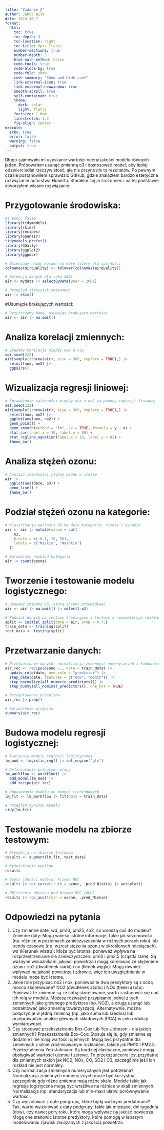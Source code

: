 ```yaml
---
title: "Zadanie 2" 
author: Jakub Wilk
date: 2024-10-7
format:   
  html:    
    toc: true    
    toc-depth: 3    
    toc-location: right    
    toc-title: Spis Treści    
    number-sections: true    
    number-depth: 3    
    html-math-method: katex    
    code-tools: true    
    code-block-bg: true    
    code-fold: show    
    code-summary: "Show and hide code"    
    link-external-icon: true    
    link-external-newwindow: true    
    smooth-scroll: true    
    self-contained: true    
    theme:         
      dark: solar        
      light: flatly    
    fontsize: 1.0em    
    linestretch: 1.3    
    fig-align: center
execute:   
  echo: true  
  error: false  
  warning: false  
  output: true
---
```




Długo zajmowało mi uzyskanie wartości oceny jakości modelu równych jeden. Próbowałem usunąć zmienną o3 i dostosować model, aby lepiej odzwierciedlał rzeczywistość, ale nie przynosiło to rezultatów. Po pewnym czasie postanowiłem sprawdzić GitHub, gdzie znalazłem bardzo estetyczne rozwiązanie autorstwa Huberta. Starałem się je zrozumieć i na tej podstawie stworzyłem własne rozwiązanie.

# Przygotowanie środowiska:
```r
#| echo: false
library(tidymodels)
library(skimr)
library(recipes)
library(openair) 
tidymodels_prefer()
library(GGally)
library(ggplot2)
library(ggpubr)
```


```r
# Zmieniamy nazwy kolumn na małe litery dla spójności
colnames(airquality) <- tolower(colnames(airquality))

# Selekcja danych dla roku 2001
air <- mydata |> selectByDate(year = 2001)

# Przegląd statystyk zmiennych
air |> skim()
```

#Usunięcie brakujących wartości:

```r
# Oczyszczamy dane, usuwając brakujące wartości
air <- air |> na.omit()
```

# Analiza korelacji zmiennych:

```r
# Zbadamy korelacje między nox a no2
set.seed(222)
air[sample(1:nrow(air), size = 300, replace = TRUE),] |> 
  select(nox, no2) |> 
  ggpairs()
```

# Wizualizacja regresji liniowej:

```r
# Sprawdzanie zależności między nox a no2 za pomocą regresji liniowej
set.seed(222)
air[sample(1:nrow(air), size = 300, replace = TRUE),] |> 
  select(nox, no2) |> 
  ggplot(aes(nox, no2)) +
  geom_point() +
  geom_smooth(method = "lm", se = TRUE, formula = y ~ x) + 
  stat_cor(label.x = 10, label.y = 80) + 
  stat_regline_equation(label.x = 10, label.y = 82) +
  theme_bw()
```

# Analiza stężeń ozonu:

```r
# Analiza zmienności stężeń ozonu w czasie
air |>    
  ggplot(aes(date, o3)) +     
  geom_line() +     
  theme_bw()
```

# Podział stężeń ozonu na kategorie:

```r
# Klasyfikacja wartości O3 na dwie kategorie: niskie i wysokie
air <- air |> mutate(ozone = cut(
    o3,
    breaks = c(-0.1, 10, 58),
    labels = c("Niskie", "Wysokie")
  ))

# Sprawdzamy rozkład kategorii
air |> count(ozone)
```


# Tworzenie i testowanie modelu logistycznego:

```r
# Usuwamy zmienną O3, którą chcemy przewidywać
air <- air |> na.omit() |> select(-o3)

# Podział danych na zestawy treningowy i testowy z równomiernym rozkładem zmiennej "ozone"
split <- initial_split(data = air, prop = 0.75)
train_data <- training(split)
test_data <- testing(split)
```

# Przetwarzanie danych:
```r
# Przetwarzanie danych: normalizacja zmiennych numerycznych i kodowanie zmiennych kategorycznych
air_rec <- recipe(ozone ~., data = train_data) |> 
  update_role(date, new_role = "predictor") |> 
  step_date(date, features = c("dow", "month")) |> 
  step_normalize(all_numeric_predictors()) |> 
  step_dummy(all_nominal_predictors(), one_hot = TRUE)

# Przygotowanie przepisów
air_rec |> prep()

# Sprawdzenie przepisu
summary(air_rec)
```

# Budowa modelu regresji logistycznej:
```r
# Tworzenie modelu regresji logistycznej
lm_mod <- logistic_reg() |> set_engine("glm")

# Definiowanie przepływu pracy
lm_workflow <- workflow() |> 
  add_model(lm_mod) |> 
  add_recipe(air_rec)

# Dopasowanie modelu do danych treningowych
lm_fit <- lm_workflow |> fit(data = train_data)

# Przegląd wyników modelu
tidy(lm_fit)
```

# Testowanie modelu na zbiorze testowym:
```r
# Predykcja na zbiorze testowym
results <- augment(lm_fit, test_data)

# Wyświetlenie wyników
results

# Ocena jakości modelu: krzywa ROC
results |> roc_curve(truth = ozone, .pred_Niskie) |> autoplot()

# Obliczenie obszaru pod krzywą ROC (AUC)
results |> roc_auc(truth = ozone, .pred_Niskie)
```




# Odpowiedzi na pytania 
1. Czy zmienne date, wd, pm10, pm25, so2, co wnoszą coś do modelu?
Zmienne daty: Mogą wnieść istotne informacje, takie jak sezonowość (np. różnice w poziomach zanieczyszczenia w różnych porach roku) lub trendy czasowe (np. wzrost stężenia ozonu w określonych miesiącach).
wd (kierunek wiatru): Może być istotna, ponieważ wpływa na rozprzestrzenianie się zanieczyszczeń.
pm10 i pm2.5 (cząstki stałe): Są ważnymi wskaźnikami jakości powietrza i mogą korelować ze stężeniem ozonu.
so2 (dwutlenek siarki) i co (tlenek węgla): Mogą również wpływać na jakość powietrza i zdrowie, więc ich uwzględnienie w modelu może być istotne.
2. Jakie role przypisać no2 i nox, ponieważ te dwa predyktory są z sobą mocno skorelowane?
NO2 (dwutlenek azotu) i NOx (tlenki azotu): Ponieważ te zmienne są ze sobą skorelowane, warto zastanowić się nad ich rolą w modelu. Możesz rozważyć przypisanie jednej z tych zmiennych jako głównego predyktora (np. NO2), a drugą usunąć lub potraktować jako zmienną towarzyszącą. Alternatywnie, można połączyć je w jedną zmienną (np. jako suma lub średnia) lub przeprowadzić analizę głównych składowych (PCA) w celu redukcji wymiarowości.
3. Czy stosować przekształcenia Box-Cox lub Yeo-Johnson - dla jakich zmiennych?
Przekształcenia Box-Cox: Stosuje się je, gdy zmienne są dodatnie i nie mają wartości ujemnych. Mogą być przydatne dla zmiennych z silnie zróżnicowanym rozkładem, takich jak PM10 i PM2.5.
Przekształcenia Yeo-Johnson: Są bardziej elastyczne, ponieważ mogą obsługiwać wartości ujemne i zerowe. To przekształcenie jest przydatne dla zmiennych takich jak NO2, NOx, CO, SO2 i O3, szczególnie jeśli ich rozkład nie jest normalny.
4. Czy normalizacja zmiennych numerycznych jest potrzebna?
Normalizacja zmiennych numerycznych może być korzystna, szczególnie gdy różne zmienne mają różne skale. Modele takie jak regresja logistyczna mogą być wrażliwe na różnice w skali zmiennych. Normalizacja (np. standaryzacja lub min-max) ułatwi porównywanie wartości.
5. Czy wyizolować z date podgrupy, które będą ważnymi predatorami?
Tak, warto wyizolować z daty podgrupy, takie jak miesiące, dni tygodnia (dow), czy nawet pory roku, które mogą wpływać na jakość powietrza. Mogą one stanowić istotne predyktory, które pomogą w lepszym modelowaniu zjawisk związanych z jakością powietrza.
